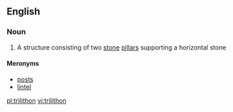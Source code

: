 ==English==
{{wikipedia}}

===Noun===
{{en-noun}}

# A structure consisting of two [[stone]] [[pillar]]s supporting a horizontal stone

====Meronyms====
* [[post]]s
* [[lintel]]

[[pl:trilithon]]
[[vi:trilithon]]